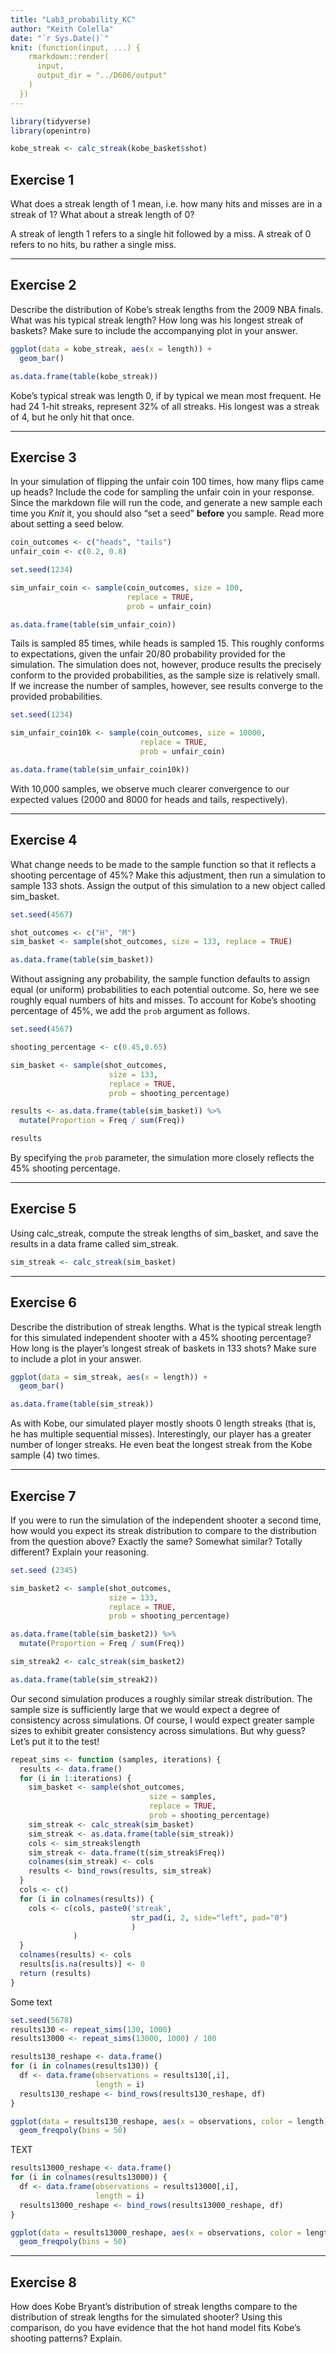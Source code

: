 ```yaml
---
title: "Lab3_probability_KC"
author: "Keith Colella"
date: "`r Sys.Date()`"
knit: (function(input, ...) {
    rmarkdown::render(
      input,
      output_dir = "../D606/output"
    )
  })
---
```


```r
library(tidyverse)
library(openintro)

kobe_streak <- calc_streak(kobe_basket$shot)
```

## Exercise 1
What does a streak length of 1 mean, i.e. how many hits and misses are in a streak of 1? What about a streak length of 0?

A streak of length 1 refers to a single hit followed by a miss. A streak of 0 refers to no hits, bu rather a single miss. 

------------------------

## Exercise 2
Describe the distribution of Kobe's streak lengths from the 2009 NBA finals. What was his typical streak length? How long was his longest streak of baskets? Make sure to include the accompanying plot in your answer.
```r
ggplot(data = kobe_streak, aes(x = length)) +
  geom_bar()

as.data.frame(table(kobe_streak))
```
Kobe's typical streak was length 0, if by typical we mean most frequent. He had 24 1-hit streaks, represent 32% of all streaks. His longest was a streak of 4, but he only hit that once.

---------------------------

## Exercise 3
In your simulation of flipping the unfair coin 100 times, how many flips came up heads? Include the code for sampling the unfair coin in your response. Since the markdown file will run the code, and generate a new sample each time you *Knit* it, you should also "set a seed" **before** you sample. Read more about setting a seed below.
```r
coin_outcomes <- c("heads", "tails")
unfair_coin <- c(0.2, 0.8)

set.seed(1234)

sim_unfair_coin <- sample(coin_outcomes, size = 100,
                          replace = TRUE, 
                          prob = unfair_coin)

as.data.frame(table(sim_unfair_coin))
```
Tails is sampled 85 times, while heads is sampled 15. This roughly conforms to expectations, given the unfair 20/80 probability provided for the simulation. The simulation does not, however, produce results the precisely conform to the provided probabilities, as the sample size is relatively small. If we increase the number of samples, however, see results converge to the provided probabilities.
```r
set.seed(1234)

sim_unfair_coin10k <- sample(coin_outcomes, size = 10000,
                             replace = TRUE, 
                             prob = unfair_coin)

as.data.frame(table(sim_unfair_coin10k))
```
With 10,000 samples, we observe much clearer convergence to our expected values (2000 and 8000 for heads and tails, respectively).

---------------------------

## Exercise 4
What change needs to be made to the sample function so that it reflects a shooting percentage of 45%? Make this adjustment, then run a simulation to sample 133 shots. Assign the output of this simulation to a new object called sim_basket.
```r
set.seed(4567)

shot_outcomes <- c("H", "M")
sim_basket <- sample(shot_outcomes, size = 133, replace = TRUE)

as.data.frame(table(sim_basket))
```
Without assigning any probability, the sample function defaults to assign equal (or uniform) probabilities to each potential outcome. So, here we see roughly equal numbers of hits and misses. To account for Kobe's shooting percentage of 45%, we add the `prob` argument as follows.
```r
set.seed(4567)

shooting_percentage <- c(0.45,0.65)

sim_basket <- sample(shot_outcomes, 
                      size = 133,
                      replace = TRUE,
                      prob = shooting_percentage)

results <- as.data.frame(table(sim_basket)) %>%
  mutate(Proportion = Freq / sum(Freq))

results
```
By specifying the `prob` parameter, the simulation more closely reflects the 45% shooting percentage.

-----------------------

## Exercise 5
Using calc_streak, compute the streak lengths of sim_basket, and save the results in a data frame called sim_streak.
```r
sim_streak <- calc_streak(sim_basket)
```

-----------------------

## Exercise 6
Describe the distribution of streak lengths. What is the typical streak length for this simulated independent shooter with a 45% shooting percentage? How long is the player’s longest streak of baskets in 133 shots? Make sure to include a plot in your answer.
```r
ggplot(data = sim_streak, aes(x = length)) +
  geom_bar()

as.data.frame(table(sim_streak))
```
As with Kobe, our simulated player mostly shoots 0 length streaks (that is, he has multiple sequential misses). Interestingly, our player has a greater number of longer streaks. He even beat the longest streak from the Kobe sample (4) two times.

-----------------------

## Exercise 7
If you were to run the simulation of the independent shooter a second time, how would you expect its streak distribution to compare to the distribution from the question above? Exactly the same? Somewhat similar? Totally different? Explain your reasoning.
```r
set.seed (2345)

sim_basket2 <- sample(shot_outcomes,
                      size = 133,
                      replace = TRUE,
                      prob = shooting_percentage)

as.data.frame(table(sim_basket2)) %>%
  mutate(Proportion = Freq / sum(Freq))

sim_streak2 <- calc_streak(sim_basket2)

as.data.frame(table(sim_streak2))
```
Our second simulation produces a roughly similar streak distribution. The sample size is sufficiently large that we would expect a degree of consistency across simulations. Of course, I would expect greater sample sizes to exhibit greater consistency across simulations. But why guess? Let's put it to the test!
```r
repeat_sims <- function (samples, iterations) {
  results <- data.frame()
  for (i in 1:iterations) {
    sim_basket <- sample(shot_outcomes,
                               size = samples,
                               replace = TRUE,
                               prob = shooting_percentage)
    sim_streak <- calc_streak(sim_basket)
    sim_streak <- as.data.frame(table(sim_streak))
    cols <- sim_streak$length
    sim_streak <- data.frame(t(sim_streak$Freq))
    colnames(sim_streak) <- cols
    results <- bind_rows(results, sim_streak)
  }
  cols <- c()
  for (i in colnames(results)) {
    cols <- c(cols, paste0('streak',
                           str_pad(i, 2, side="left", pad="0")
                           )
              )
  }
  colnames(results) <- cols
  results[is.na(results)] <- 0
  return (results)
}
```
Some text
```r
set.seed(5678)
results130 <- repeat_sims(130, 1000)
results13000 <- repeat_sims(13000, 1000) / 100
```


``` r
results130_reshape <- data.frame()
for (i in colnames(results130)) {
  df <- data.frame(observations = results130[,i],
                   length = i)
  results130_reshape <- bind_rows(results130_reshape, df)
}

ggplot(data = results130_reshape, aes(x = observations, color = length)) + 
  geom_freqpoly(bins = 50)
```
TEXT
```r
results13000_reshape <- data.frame()
for (i in colnames(results13000)) {
  df <- data.frame(observations = results13000[,i],
                   length = i)
  results13000_reshape <- bind_rows(results13000_reshape, df)
}

ggplot(data = results13000_reshape, aes(x = observations, color = length)) + 
  geom_freqpoly(bins = 50)
```


-----------------------

## Exercise 8
How does Kobe Bryant’s distribution of streak lengths compare to the distribution of streak lengths for the simulated shooter? Using this comparison, do you have evidence that the hot hand model fits Kobe’s shooting patterns? Explain.
```r

```
